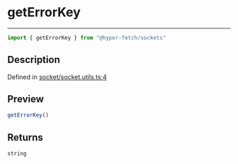 

# getErrorKey

<div class="api-docs__separator" data-reactroot="">

---

</div><div class="api-docs__import" data-reactroot="">

```ts
import { getErrorKey } from "@hyper-fetch/sockets"
```

</div><div class="api-docs__section">

## Description

</div><div class="api-docs__description"><span class="api-docs__do-not-parse">



</span></div><p class="api-docs__definition">

Defined in [socket/socket.utils.ts:4](https://github.com/BetterTyped/hyper-fetch/blob/cc329b91/packages/sockets/src/socket/socket.utils.ts#L4)

</p><div class="api-docs__section">

## Preview

</div><div class="api-docs__preview fn">

```ts
getErrorKey()
```

</div><div class="api-docs__section">

## Returns

</div><div class="api-docs__returns">

```ts
string
```

</div>
